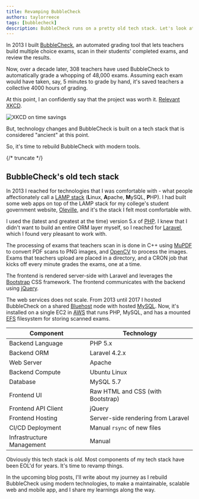 ```yaml
---
title: Revamping BubbleCheck
authors: taylorreece
tags: [bubblecheck]
description: BubbleCheck runs on a pretty old tech stack. Let's look at what currently exists (and what needs to change).
---
```


In 2013 I built [BubbleCheck](https://bubblecheck.reecemath.com/), an automated grading tool that lets teachers build multiple choice exams, scan in their students' completed exams, and review the results.

Now, over a decade later, 308 teachers have used BubbleCheck to automatically grade a whopping of 48,000 exams.
Assuming each exam would have taken, say, 5 minutes to grade by hand, it's saved teachers a collective 4000 hours of grading.

At this point, I an confidently say that the project was worth it. [Relevant XKCD](https://xkcd.com/1205/).

![XKCD on time savings](https://imgs.xkcd.com/comics/is_it_worth_the_time_2x.png)

But, technology changes and BubbleCheck is built on a tech stack that is considered "ancient" at this point.

So, it's time to rebuild BubbleCheck with modern tools.

{/* truncate */}

## BubbleCheck's old tech stack

In 2013 I reached for technologies that I was comfortable with - what people affectionately call a [LAMP stack](<https://en.wikipedia.org/wiki/LAMP_(software_bundle)>) (**L**inux, **A**pache, **M**ySQL, **P**HP).
I had built some web apps on top of the LAMP stack for my college's student government website, [Oleville](https://www.oleville.com/), and it's the stack I felt most comfortable with.

I used the (latest and greatest at the time) version 5.x of [PHP](https://www.php.net/).
I knew that I didn't want to build an entire ORM layer myself, so I reached for [Laravel](https://laravel.com/), which I found very pleasant to work with.

The processing of exams that teachers scan in is done in C++ using [MuPDF](https://mupdf.com/) to convert PDF scans to PNG images, and [OpenCV](https://opencv.org/) to process the images.
Exams that teachers upload are placed in a directory, and a CRON job that kicks off every minute grades the exams, one at a time.

The frontend is rendered server-side with Laravel and leverages the [Bootstrap](https://getbootstrap.com/) CSS framework.
The frontend communicates with the backend using [jQuery](https://jquery.com/).

The web services does not scale.
From 2013 until 2017 I hosted BubbleCheck on a shared [Bluehost](https://www.bluehost.com/) node with hosted [MySQL](https://www.mysql.com/).
Now, it's installed on a single EC2 in [AWS](https://aws.amazon.com/) that runs PHP, MySQL, and has a mounted [EFS](https://aws.amazon.com/efs/) filesystem for storing scanned exams.

| Component                 | Technology                         |
| ------------------------- | ---------------------------------- |
| Backend Language          | PHP 5.x                            |
| Backend ORM               | Laravel 4.2.x                      |
| Web Server                | Apache                             |
| Backend Compute           | Ubuntu Linux                       |
| Database                  | MySQL 5.7                          |
| Frontend UI               | Raw HTML and CSS (with Bootstrap)  |
| Frontend API Client       | jQuery                             |
| Frontend Hosting          | Server-side rendering from Laravel |
| CI/CD Deployment          | Manual `rsync` of new files        |
| Infrastructure Management | Manual                             |

Obviously this tech stack is _old_.
Most components of my tech stack have been EOL'd for years.
It's time to revamp things.

In the upcoming blog posts, I'll write about my journey as I rebuild BubbleCheck using modern technologies, to make a maintainable, scalable web and mobile app, and I share my learnings along the way.
